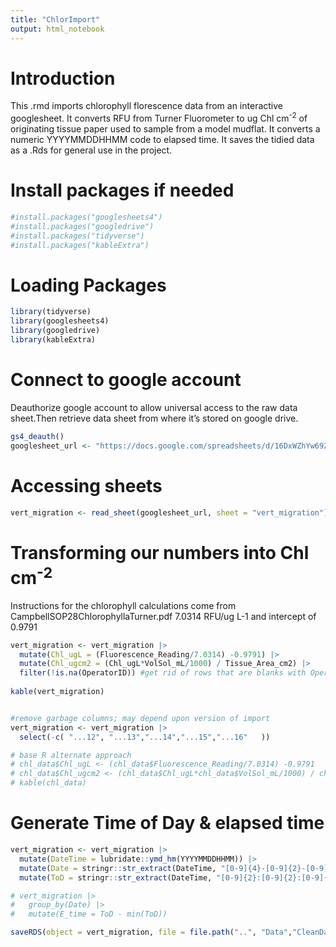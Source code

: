 ```yaml
---
title: "ChlorImport"
output: html_notebook
---
```


# Introduction
This .rmd imports chlorophyll florescence data from an interactive googlesheet.
It converts RFU from Turner Fluorometer to ug Chl cm^-2^ of originating tissue paper used to sample from a model mudflat.
It converts a numeric YYYYMMDDHHMM code to elapsed time.
It saves the tidied data as a .Rds for general use in the project.


# Install packages if needed
```r
#install.packages("googlesheets4")
#install.packages("googledrive")
#install.packages("tidyverse")
#install.packages("kableExtra")
```


# Loading Packages 
```r
library(tidyverse) 
library(googlesheets4)
library(googledrive)
library(kableExtra)
```


# Connect to google account
Deauthorize google account to allow universal access to the raw data sheet.Then retrieve data sheet from where it's stored on google drive.
```r
gs4_deauth()
googlesheet_url <- "https://docs.google.com/spreadsheets/d/16DxWZhYw69ZgACGu82szN9tpgpYYPWIxPXOcSLM2Bo0/edit?gid=1376406540#gid=1376406540"
```

# Accessing sheets
```r
vert_migration <- read_sheet(googlesheet_url, sheet = "vert_migration")

```



# Transforming our numbers into Chl cm^-2^

Instructions for the chlorophyll calculations come from CampbellSOP28ChlorophyllaTurner.pdf
 7.0314 RFU/ug L-1 and intercept of 0.9791
 
```r
vert_migration <- vert_migration |>
  mutate(Chl_ugL = (Fluorescence_Reading/7.0314) -0.9791) |>
  mutate(Chl_ugcm2 = (Chl_ugL*VolSol_mL/1000) / Tissue_Area_cm2) |>
  filter(!is.na(OperatorID)) #get rid of rows that are blanks with OperatorID = NA
  
kable(vert_migration)


#remove garbage columns; may depend upon version of import
vert_migration <- vert_migration |>
  select(-c( "...12", "...13","...14","...15","...16"   ))

# base R alternate approach
# chl_data$Chl_ugL <- (chl_data$Fluorescence_Reading/7.0314) -0.9791
# chl_data$Chl_ugcm2 <- (chl_data$Chl_ugL*chl_data$VolSol_mL/1000) / chl_data$Tissue_Area_cm2
# kable(chl_data)
```

# Generate Time of Day & elapsed time
```r
vert_migration <- vert_migration |>
  mutate(DateTime = lubridate::ymd_hm(YYYYMMDDHHMM)) |>
  mutate(Date = stringr::str_extract(DateTime, "[0-9]{4}-[0-9]{2}-[0-9]{2}")) |>
  mutate(ToD = stringr::str_extract(DateTime, "[0-9]{2}:[0-9]{2}:[0-9]{2}"))

# vert_migration |>
#   group_by(Date) |>
#   mutate(E_time = ToD - min(ToD))


```



```r
saveRDS(object = vert_migration, file = file.path("..", "Data","CleanData", "vert_migration.rds"))
```

